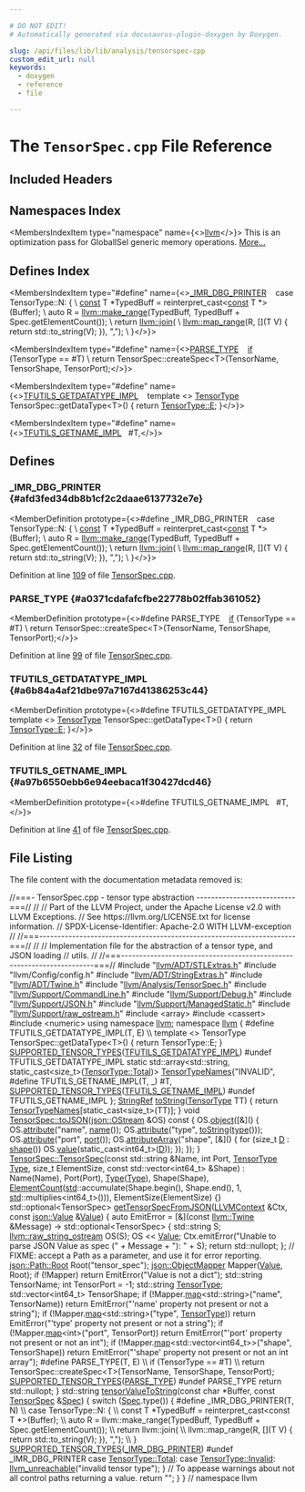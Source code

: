 ```yaml
---

# DO NOT EDIT!
# Automatically generated via docusaurus-plugin-doxygen by Doxygen.

slug: /api/files/lib/lib/analysis/tensorspec-cpp
custom_edit_url: null
keywords:
  - doxygen
  - reference
  - file

---
```





# The `TensorSpec.cpp` File Reference

<DoxygenPage pluginConfig={pluginConfig}>



## Included Headers

<IncludesList>
<IncludesListItem
  filePath="llvm/ADT/STLExtras.h"
  permalink="/docs/api/files/include/include/llvm/include/llvm/adt/stlextras-h"
  isLocal="true" />
<IncludesListItem
  filePath="llvm/Config/config.h"
  permalink=""
  isLocal="true" />
<IncludesListItem
  filePath="llvm/ADT/StringExtras.h"
  permalink="/docs/api/files/include/include/llvm/include/llvm/adt/stringextras-h"
  isLocal="true" />
<IncludesListItem
  filePath="llvm/ADT/Twine.h"
  permalink="/docs/api/files/include/include/llvm/include/llvm/adt/twine-h"
  isLocal="true" />
<IncludesListItem
  filePath="llvm/Analysis/TensorSpec.h"
  permalink="/docs/api/files/include/include/llvm/include/llvm/analysis/tensorspec-h"
  isLocal="true" />
<IncludesListItem
  filePath="llvm/Support/CommandLine.h"
  permalink="/docs/api/files/include/include/llvm/include/llvm/support/commandline-h"
  isLocal="true" />
<IncludesListItem
  filePath="llvm/Support/Debug.h"
  permalink="/docs/api/files/include/include/llvm/include/llvm/support/debug-h"
  isLocal="true" />
<IncludesListItem
  filePath="llvm/Support/JSON.h"
  permalink="/docs/api/files/include/include/llvm/include/llvm/support/json-h"
  isLocal="true" />
<IncludesListItem
  filePath="llvm/Support/ManagedStatic.h"
  permalink="/docs/api/files/include/include/llvm/include/llvm/support/managedstatic-h"
  isLocal="true" />
<IncludesListItem
  filePath="llvm/Support/raw_ostream.h"
  permalink="/docs/api/files/include/include/llvm/include/llvm/support/raw-ostream-h"
  isLocal="true" />
<IncludesListItem
  filePath="array"
  permalink=""
  isLocal="false" />
<IncludesListItem
  filePath="cassert"
  permalink=""
  isLocal="false" />
<IncludesListItem
  filePath="numeric"
  permalink=""
  isLocal="false" />
</IncludesList>

## Namespaces Index

<MembersIndex>

<MembersIndexItem
  type="namespace"
  name={<><a href="/docs/api/namespaces/llvm">llvm</a></>}>
This is an optimization pass for GlobalISel generic memory operations. <a href="/docs/api/namespaces/llvm/#details">More...</a>
</MembersIndexItem>

</MembersIndex>

## Defines Index

<MembersIndex>

<MembersIndexItem
  type="#define"
  name={<><a href="#afd3fed34db8b1cf2c2daae6137732e7e">&#95;IMR&#95;DBG&#95;PRINTER</a>&nbsp;&nbsp;&nbsp;  case TensorType::N: &#123;                                                        \\
    <a href="/docs/api/files/lib/lib/target/lib/target/aarch64/aarch64promoteconstant-cpp/#a90f8350fecae261c25be85d38b451bff">const</a> T &#42;TypedBuff = reinterpret&#95;cast&lt;<a href="/docs/api/files/lib/lib/target/lib/target/aarch64/aarch64promoteconstant-cpp/#a90f8350fecae261c25be85d38b451bff">const</a> T &#42;&gt;(Buffer);                  \\
    auto R = <a href="/docs/api/namespaces/llvm/#a341215803e83773a3e97860dc291f121">llvm::make&#95;range</a>(TypedBuff, TypedBuff + Spec.getElementCount());  \\
    return <a href="/docs/api/namespaces/llvm/#aa1fd1719afe5b07ebe55f1d105c98916">llvm::join</a>(                                                         \\
        <a href="/docs/api/namespaces/llvm/#a51c7cbd21e1104ee6841c18d7daa6edb">llvm::map&#95;range</a>(R, &#91;&#93;(T V) &#123; return std::to&#95;string(V); &#125;), &quot;,&quot;);       \\
  &#125;</>}>
</MembersIndexItem>

<MembersIndexItem
  type="#define"
  name={<><a href="#a0371cdafafcfbe22778b02ffab361052">PARSE&#95;TYPE</a>&nbsp;&nbsp;&nbsp;  <a href="/docs/api/files/lib/lib/passes/passbuilderbindings-cpp/#acdfbcf188e2d4a80837e89de2ccdffab">if</a> (TensorType == #T)                                                        \\
    return TensorSpec::createSpec&lt;T&gt;(TensorName, TensorShape, TensorPort);</>}>
</MembersIndexItem>

<MembersIndexItem
  type="#define"
  name={<><a href="#a6b84a4af21dbe97a7167d41386253c44">TFUTILS&#95;GETDATATYPE&#95;IMPL</a>&nbsp;&nbsp;&nbsp;  template &lt;&gt; <a href="/docs/api/namespaces/llvm/#af5ab7a47bc553dfc3ee92daf969d0d7c">TensorType</a> TensorSpec::getDataType&lt;T&gt;() &#123; return <a href="/docs/api/files/lib/lib/ir/builtingcs-cpp/#abb2b3a60ccc38a28239e19a1646e0c8a">TensorType::E</a>; &#125;</>}>
</MembersIndexItem>

<MembersIndexItem
  type="#define"
  name={<><a href="#a97b6550ebb6e94eebaca1f30427dcd46">TFUTILS&#95;GETNAME&#95;IMPL</a>&nbsp;&nbsp;&nbsp;#T,</>}>
</MembersIndexItem>

</MembersIndex>


<SectionDefinition>

## Defines

### &#95;IMR&#95;DBG&#95;PRINTER {#afd3fed34db8b1cf2c2daae6137732e7e}

<MemberDefinition
  prototype={<>#define &#95;IMR&#95;DBG&#95;PRINTER&nbsp;&nbsp;&nbsp;  case TensorType::N: &#123;                                                        \\
    <a href="/docs/api/files/lib/lib/target/lib/target/aarch64/aarch64promoteconstant-cpp/#a90f8350fecae261c25be85d38b451bff">const</a> T &#42;TypedBuff = reinterpret&#95;cast&lt;<a href="/docs/api/files/lib/lib/target/lib/target/aarch64/aarch64promoteconstant-cpp/#a90f8350fecae261c25be85d38b451bff">const</a> T &#42;&gt;(Buffer);                  \\
    auto R = <a href="/docs/api/namespaces/llvm/#a341215803e83773a3e97860dc291f121">llvm::make&#95;range</a>(TypedBuff, TypedBuff + Spec.getElementCount());  \\
    return <a href="/docs/api/namespaces/llvm/#aa1fd1719afe5b07ebe55f1d105c98916">llvm::join</a>(                                                         \\
        <a href="/docs/api/namespaces/llvm/#a51c7cbd21e1104ee6841c18d7daa6edb">llvm::map&#95;range</a>(R, &#91;&#93;(T V) &#123; return std::to&#95;string(V); &#125;), &quot;,&quot;);       \\
  &#125;</>}>

Definition at line <a href="#l00109">109</a> of file <a href="/docs/api/files/lib/lib/analysis/tensorspec-cpp">TensorSpec.cpp</a>.
</MemberDefinition>

### PARSE&#95;TYPE {#a0371cdafafcfbe22778b02ffab361052}

<MemberDefinition
  prototype={<>#define PARSE&#95;TYPE&nbsp;&nbsp;&nbsp;  <a href="/docs/api/files/lib/lib/passes/passbuilderbindings-cpp/#acdfbcf188e2d4a80837e89de2ccdffab">if</a> (TensorType == #T)                                                        \\
    return TensorSpec::createSpec&lt;T&gt;(TensorName, TensorShape, TensorPort);</>}>

Definition at line <a href="#l00099">99</a> of file <a href="/docs/api/files/lib/lib/analysis/tensorspec-cpp">TensorSpec.cpp</a>.
</MemberDefinition>

### TFUTILS&#95;GETDATATYPE&#95;IMPL {#a6b84a4af21dbe97a7167d41386253c44}

<MemberDefinition
  prototype={<>#define TFUTILS&#95;GETDATATYPE&#95;IMPL&nbsp;&nbsp;&nbsp;  template &lt;&gt; <a href="/docs/api/namespaces/llvm/#af5ab7a47bc553dfc3ee92daf969d0d7c">TensorType</a> TensorSpec::getDataType&lt;T&gt;() &#123; return <a href="/docs/api/files/lib/lib/ir/builtingcs-cpp/#abb2b3a60ccc38a28239e19a1646e0c8a">TensorType::E</a>; &#125;</>}>

Definition at line <a href="#l00032">32</a> of file <a href="/docs/api/files/lib/lib/analysis/tensorspec-cpp">TensorSpec.cpp</a>.
</MemberDefinition>

### TFUTILS&#95;GETNAME&#95;IMPL {#a97b6550ebb6e94eebaca1f30427dcd46}

<MemberDefinition
  prototype={<>#define TFUTILS&#95;GETNAME&#95;IMPL&nbsp;&nbsp;&nbsp;#T,</>}>

Definition at line <a href="#l00041">41</a> of file <a href="/docs/api/files/lib/lib/analysis/tensorspec-cpp">TensorSpec.cpp</a>.
</MemberDefinition>

</SectionDefinition>

## File Listing

The file content with the documentation metadata removed is:

<ProgramListing>

<Link id="l00001" /><CodeLine lineNumber="1"><span class="doxyHighlightComment">//===- TensorSpec.cpp - tensor type abstraction ---------------------------===//</span></CodeLine>
<Link id="l00002" /><CodeLine lineNumber="2"><span class="doxyHighlightComment">//</span></CodeLine>
<Link id="l00003" /><CodeLine lineNumber="3"><span class="doxyHighlightComment">// Part of the LLVM Project, under the Apache License v2.0 with LLVM Exceptions.</span></CodeLine>
<Link id="l00004" /><CodeLine lineNumber="4"><span class="doxyHighlightComment">// See https://llvm.org/LICENSE.txt for license information.</span></CodeLine>
<Link id="l00005" /><CodeLine lineNumber="5"><span class="doxyHighlightComment">// SPDX-License-Identifier: Apache-2.0 WITH LLVM-exception</span></CodeLine>
<Link id="l00006" /><CodeLine lineNumber="6"><span class="doxyHighlightComment">//</span></CodeLine>
<Link id="l00007" /><CodeLine lineNumber="7"><span class="doxyHighlightComment">//===----------------------------------------------------------------------===//</span></CodeLine>
<Link id="l00008" /><CodeLine lineNumber="8"><span class="doxyHighlightComment">//</span></CodeLine>
<Link id="l00009" /><CodeLine lineNumber="9"><span class="doxyHighlightComment">// Implementation file for the abstraction of a tensor type, and JSON loading</span></CodeLine>
<Link id="l00010" /><CodeLine lineNumber="10"><span class="doxyHighlightComment">// utils.</span></CodeLine>
<Link id="l00011" /><CodeLine lineNumber="11"><span class="doxyHighlightComment">//</span></CodeLine>
<Link id="l00012" /><CodeLine lineNumber="12"><span class="doxyHighlightComment">//===----------------------------------------------------------------------===//</span></CodeLine>
<Link id="l00013" /><CodeLine lineNumber="13"><span class="doxyHighlightPreprocessor">#include &quot;<a href="/docs/api/files/include/include/llvm/include/llvm/adt/stlextras-h">llvm/ADT/STLExtras.h</a>&quot;</span></CodeLine>
<Link id="l00014" /><CodeLine lineNumber="14"><span class="doxyHighlightPreprocessor">#include &quot;llvm/Config/config.h&quot;</span></CodeLine>
<Link id="l00015" /><CodeLine lineNumber="15"></CodeLine>
<Link id="l00016" /><CodeLine lineNumber="16"><span class="doxyHighlightPreprocessor">#include &quot;<a href="/docs/api/files/include/include/llvm/include/llvm/adt/stringextras-h">llvm/ADT/StringExtras.h</a>&quot;</span></CodeLine>
<Link id="l00017" /><CodeLine lineNumber="17"><span class="doxyHighlightPreprocessor">#include &quot;<a href="/docs/api/files/include/include/llvm/include/llvm/adt/twine-h">llvm/ADT/Twine.h</a>&quot;</span></CodeLine>
<Link id="l00018" /><CodeLine lineNumber="18"><span class="doxyHighlightPreprocessor">#include &quot;<a href="/docs/api/files/include/include/llvm/include/llvm/analysis/tensorspec-h">llvm/Analysis/TensorSpec.h</a>&quot;</span></CodeLine>
<Link id="l00019" /><CodeLine lineNumber="19"><span class="doxyHighlightPreprocessor">#include &quot;<a href="/docs/api/files/include/include/llvm/include/llvm/support/commandline-h">llvm/Support/CommandLine.h</a>&quot;</span></CodeLine>
<Link id="l00020" /><CodeLine lineNumber="20"><span class="doxyHighlightPreprocessor">#include &quot;<a href="/docs/api/files/include/include/llvm/include/llvm/support/debug-h">llvm/Support/Debug.h</a>&quot;</span></CodeLine>
<Link id="l00021" /><CodeLine lineNumber="21"><span class="doxyHighlightPreprocessor">#include &quot;<a href="/docs/api/files/include/include/llvm/include/llvm/support/json-h">llvm/Support/JSON.h</a>&quot;</span></CodeLine>
<Link id="l00022" /><CodeLine lineNumber="22"><span class="doxyHighlightPreprocessor">#include &quot;<a href="/docs/api/files/include/include/llvm/include/llvm/support/managedstatic-h">llvm/Support/ManagedStatic.h</a>&quot;</span></CodeLine>
<Link id="l00023" /><CodeLine lineNumber="23"><span class="doxyHighlightPreprocessor">#include &quot;<a href="/docs/api/files/include/include/llvm/include/llvm/support/raw-ostream-h">llvm/Support/raw&#95;ostream.h</a>&quot;</span></CodeLine>
<Link id="l00024" /><CodeLine lineNumber="24"><span class="doxyHighlightPreprocessor">#include &lt;array&gt;</span></CodeLine>
<Link id="l00025" /><CodeLine lineNumber="25"><span class="doxyHighlightPreprocessor">#include &lt;cassert&gt;</span></CodeLine>
<Link id="l00026" /><CodeLine lineNumber="26"><span class="doxyHighlightPreprocessor">#include &lt;numeric&gt;</span></CodeLine>
<Link id="l00027" /><CodeLine lineNumber="27"></CodeLine>
<Link id="l00028" /><CodeLine lineNumber="28"><span class="doxyHighlightKeyword">using namespace </span><span class="doxyHighlight"><a href="/docs/api/namespaces/llvm">llvm</a>;</span></CodeLine>
<Link id="l00029" /><CodeLine lineNumber="29"></CodeLine>
<Link id="l00030" /><CodeLine lineNumber="30"><span class="doxyHighlightKeyword">namespace </span><span class="doxyHighlight"><a href="/docs/api/namespaces/llvm">llvm</a> &#123;</span></CodeLine>
<Link id="l00031" /><CodeLine lineNumber="31"></CodeLine>
<Link id="l00032" /><CodeLine lineNumber="32" lineLink="#a6b84a4af21dbe97a7167d41386253c44"><span class="doxyHighlightPreprocessor">#define TFUTILS&#95;GETDATATYPE&#95;IMPL(T, E)                                         \\</span></CodeLine>
<Link id="l00033" /><CodeLine lineNumber="33"><span class="doxyHighlightPreprocessor">  template &lt;&gt; TensorType TensorSpec::getDataType&lt;T&gt;() &#123; return TensorType::E; &#125;</span></CodeLine>
<Link id="l00034" /><CodeLine lineNumber="34"></CodeLine>
<Link id="l00035" /><CodeLine lineNumber="35"><span class="doxyHighlight"><a href="/docs/api/files/include/include/llvm/include/llvm/analysis/tensorspec-h/#afcff852fdc585a91e56d2bcc03f81730">SUPPORTED&#95;TENSOR&#95;TYPES</a>(<a href="#a6b84a4af21dbe97a7167d41386253c44">TFUTILS&#95;GETDATATYPE&#95;IMPL</a>)</span></CodeLine>
<Link id="l00036" /><CodeLine lineNumber="36"></CodeLine>
<Link id="l00037" /><CodeLine lineNumber="37"><span class="doxyHighlightPreprocessor">#undef TFUTILS&#95;GETDATATYPE&#95;IMPL</span></CodeLine>
<Link id="l00038" /><CodeLine lineNumber="38"></CodeLine>
<Link id="l00039" /><CodeLine lineNumber="39"><span class="doxyHighlightKeyword">static</span><span class="doxyHighlight"> std::array&lt;std::string, static&#95;cast&lt;size&#95;t&gt;(<a href="/docs/api/namespaces/llvm/#af5ab7a47bc553dfc3ee92daf969d0d7ca96b0141273eabab320119c467cdcaf17">TensorType::Total</a>)&gt;</span></CodeLine>
<Link id="l00040" /><CodeLine lineNumber="40" lineLink="/docs/api/namespaces/llvm/#a8c5ddbf3ef5616cd688859fc8606a7f2"><span class="doxyHighlight">    <a href="/docs/api/namespaces/llvm/#a8c5ddbf3ef5616cd688859fc8606a7f2">TensorTypeNames</a>&#123;</span><span class="doxyHighlightStringLiteral">&quot;INVALID&quot;</span><span class="doxyHighlight">,</span></CodeLine>
<Link id="l00041" /><CodeLine lineNumber="41"><span class="doxyHighlightPreprocessor">#define TFUTILS&#95;GETNAME&#95;IMPL(T, &#95;) #T,</span></CodeLine>
<Link id="l00042" /><CodeLine lineNumber="42"><span class="doxyHighlight">                    <a href="/docs/api/files/include/include/llvm/include/llvm/analysis/tensorspec-h/#afcff852fdc585a91e56d2bcc03f81730">SUPPORTED&#95;TENSOR&#95;TYPES</a>(<a href="#a97b6550ebb6e94eebaca1f30427dcd46">TFUTILS&#95;GETNAME&#95;IMPL</a>)</span></CodeLine>
<Link id="l00043" /><CodeLine lineNumber="43"><span class="doxyHighlightPreprocessor">#undef TFUTILS&#95;GETNAME&#95;IMPL</span></CodeLine>
<Link id="l00044" /><CodeLine lineNumber="44"><span class="doxyHighlight">    &#125;;</span></CodeLine>
<Link id="l00045" /><CodeLine lineNumber="45"></CodeLine>
<Link id="l00046" /><CodeLine lineNumber="46" lineLink="/docs/api/namespaces/llvm/#a0bc41efaef1ab7432a30c96da4145d91"><span class="doxyHighlight"><a href="/docs/api/classes/llvm/stringref">StringRef</a> <a href="/docs/api/namespaces/llvm/#aba83a013c55b19255697393a10d9165e">toString</a>(<a href="/docs/api/namespaces/llvm/#af5ab7a47bc553dfc3ee92daf969d0d7c">TensorType</a> TT) &#123;</span></CodeLine>
<Link id="l00047" /><CodeLine lineNumber="47"><span class="doxyHighlight">  </span><span class="doxyHighlightKeywordFlow">return</span><span class="doxyHighlight"> <a href="/docs/api/namespaces/llvm/#a8c5ddbf3ef5616cd688859fc8606a7f2">TensorTypeNames</a>&#91;</span><span class="doxyHighlightKeyword">static&#95;cast&lt;</span><span class="doxyHighlightKeywordType">size&#95;t</span><span class="doxyHighlightKeyword">&gt;</span><span class="doxyHighlight">(TT)&#93;;</span></CodeLine>
<Link id="l00048" /><CodeLine lineNumber="48"><span class="doxyHighlight">&#125;</span></CodeLine>
<Link id="l00049" /><CodeLine lineNumber="49"></CodeLine>
<Link id="l00050" /><CodeLine lineNumber="50" lineLink="/docs/api/classes/llvm/tensorspec/#af36eb781aacdcc18a3199433080245bb"><span class="doxyHighlightKeywordType">void</span><span class="doxyHighlight"> <a href="/docs/api/classes/llvm/tensorspec/#af36eb781aacdcc18a3199433080245bb">TensorSpec::toJSON</a>(<a href="/docs/api/classes/llvm/json/ostream">json::OStream</a> &amp;OS)</span><span class="doxyHighlightKeyword"> const </span><span class="doxyHighlight">&#123;</span></CodeLine>
<Link id="l00051" /><CodeLine lineNumber="51"><span class="doxyHighlight">  OS.<a href="/docs/api/classes/llvm/json/ostream/#a06d556674c46c15e5906f2f645f4fbe5">object</a>(&#91;&amp;&#93;() &#123;</span></CodeLine>
<Link id="l00052" /><CodeLine lineNumber="52"><span class="doxyHighlight">    OS.<a href="/docs/api/classes/llvm/json/ostream/#a4754bca88e59468dba45df18b849920a">attribute</a>(</span><span class="doxyHighlightStringLiteral">&quot;name&quot;</span><span class="doxyHighlight">, <a href="/docs/api/classes/llvm/tensorspec/#a0a8d71123d2154368bafb1c1e735ec4f">name</a>());</span></CodeLine>
<Link id="l00053" /><CodeLine lineNumber="53"><span class="doxyHighlight">    OS.<a href="/docs/api/classes/llvm/json/ostream/#a4754bca88e59468dba45df18b849920a">attribute</a>(</span><span class="doxyHighlightStringLiteral">&quot;type&quot;</span><span class="doxyHighlight">, <a href="/docs/api/namespaces/llvm/#aba83a013c55b19255697393a10d9165e">toString</a>(<a href="/docs/api/classes/llvm/tensorspec/#a37eb59e5bbef46aa507c422a53104530">type</a>()));</span></CodeLine>
<Link id="l00054" /><CodeLine lineNumber="54"><span class="doxyHighlight">    OS.<a href="/docs/api/classes/llvm/json/ostream/#a4754bca88e59468dba45df18b849920a">attribute</a>(</span><span class="doxyHighlightStringLiteral">&quot;port&quot;</span><span class="doxyHighlight">, <a href="/docs/api/classes/llvm/tensorspec/#a8407a2c7d47d9507fc98f5d97fe986fb">port</a>());</span></CodeLine>
<Link id="l00055" /><CodeLine lineNumber="55"><span class="doxyHighlight">    OS.<a href="/docs/api/classes/llvm/json/ostream/#a7ff67320cc541a438d8fc170124af74f">attributeArray</a>(</span><span class="doxyHighlightStringLiteral">&quot;shape&quot;</span><span class="doxyHighlight">, &#91;&amp;&#93;() &#123;</span></CodeLine>
<Link id="l00056" /><CodeLine lineNumber="56"><span class="doxyHighlight">      </span><span class="doxyHighlightKeywordFlow">for</span><span class="doxyHighlight"> (</span><span class="doxyHighlightKeywordType">size&#95;t</span><span class="doxyHighlight"> <a href="/docs/api/files/lib/lib/ir/builtingcs-cpp/#a6a9f043784cf87001c84980afa76da82">D</a> : <a href="/docs/api/classes/llvm/tensorspec/#a568e8175449e55ebd01ff02c9903c332">shape</a>())</span></CodeLine>
<Link id="l00057" /><CodeLine lineNumber="57"><span class="doxyHighlight">        OS.<a href="/docs/api/classes/llvm/json/ostream/#ad132dccf457f071b5854a8c94135e7c2">value</a>(</span><span class="doxyHighlightKeyword">static&#95;cast&lt;</span><span class="doxyHighlight">int64&#95;t</span><span class="doxyHighlightKeyword">&gt;</span><span class="doxyHighlight">(<a href="/docs/api/files/lib/lib/ir/builtingcs-cpp/#a6a9f043784cf87001c84980afa76da82">D</a>));</span></CodeLine>
<Link id="l00058" /><CodeLine lineNumber="58"><span class="doxyHighlight">    &#125;);</span></CodeLine>
<Link id="l00059" /><CodeLine lineNumber="59"><span class="doxyHighlight">  &#125;);</span></CodeLine>
<Link id="l00060" /><CodeLine lineNumber="60"><span class="doxyHighlight">&#125;</span></CodeLine>
<Link id="l00061" /><CodeLine lineNumber="61"></CodeLine>
<Link id="l00062" /><CodeLine lineNumber="62"><span class="doxyHighlight"><a href="/docs/api/classes/llvm/tensorspec/#aeab72baa4294474d30911777683e39fa">TensorSpec::TensorSpec</a>(</span><span class="doxyHighlightKeyword">const</span><span class="doxyHighlight"> std::string &amp;Name, </span><span class="doxyHighlightKeywordType">int</span><span class="doxyHighlight"> Port, <a href="/docs/api/namespaces/llvm/#af5ab7a47bc553dfc3ee92daf969d0d7c">TensorType</a> <a href="/docs/api/classes/llvm/type">Type</a>,</span></CodeLine>
<Link id="l00063" /><CodeLine lineNumber="63"><span class="doxyHighlight">                       </span><span class="doxyHighlightKeywordType">size&#95;t</span><span class="doxyHighlight"> ElementSize, </span><span class="doxyHighlightKeyword">const</span><span class="doxyHighlight"> std::vector&lt;int64&#95;t&gt; &amp;Shape)</span></CodeLine>
<Link id="l00064" /><CodeLine lineNumber="64"><span class="doxyHighlight">    : Name(Name), Port(Port), <a href="/docs/api/classes/llvm/type">Type</a>(<a href="/docs/api/classes/llvm/type">Type</a>), Shape(Shape),</span></CodeLine>
<Link id="l00065" /><CodeLine lineNumber="65"><span class="doxyHighlight">      <a href="/docs/api/classes/llvm/elementcount">ElementCount</a>(<a href="/docs/api/namespaces/std">std</a>::accumulate(Shape.begin(), Shape.end(), 1,</span></CodeLine>
<Link id="l00066" /><CodeLine lineNumber="66"><span class="doxyHighlight">                                   <a href="/docs/api/namespaces/std">std</a>::multiplies&lt;int64&#95;t&gt;())),</span></CodeLine>
<Link id="l00067" /><CodeLine lineNumber="67"><span class="doxyHighlight">      ElementSize(ElementSize) &#123;&#125;</span></CodeLine>
<Link id="l00068" /><CodeLine lineNumber="68"></CodeLine>
<Link id="l00069" /><CodeLine lineNumber="69" lineLink="/docs/api/namespaces/llvm/#a41d8f43db23dac7e866bba97c9ab171d"><span class="doxyHighlight">std::optional&lt;TensorSpec&gt; <a href="/docs/api/namespaces/llvm/#a41d8f43db23dac7e866bba97c9ab171d">getTensorSpecFromJSON</a>(<a href="/docs/api/classes/llvm/llvmcontext">LLVMContext</a> &amp;Ctx,</span></CodeLine>
<Link id="l00070" /><CodeLine lineNumber="70"><span class="doxyHighlight">                                                </span><span class="doxyHighlightKeyword">const</span><span class="doxyHighlight"> <a href="/docs/api/classes/llvm/json/value">json::Value</a> &amp;<a href="/docs/api/classes/llvm/value">Value</a>) &#123;</span></CodeLine>
<Link id="l00071" /><CodeLine lineNumber="71"><span class="doxyHighlight">  </span><span class="doxyHighlightKeyword">auto</span><span class="doxyHighlight"> EmitError =</span></CodeLine>
<Link id="l00072" /><CodeLine lineNumber="72"><span class="doxyHighlight">      &#91;&amp;&#93;(</span><span class="doxyHighlightKeyword">const</span><span class="doxyHighlight"> <a href="/docs/api/classes/llvm/twine">llvm::Twine</a> &amp;Message) -&gt; std::optional&lt;TensorSpec&gt; &#123;</span></CodeLine>
<Link id="l00073" /><CodeLine lineNumber="73"><span class="doxyHighlight">    std::string S;</span></CodeLine>
<Link id="l00074" /><CodeLine lineNumber="74"><span class="doxyHighlight">    <a href="/docs/api/classes/llvm/raw-string-ostream">llvm::raw&#95;string&#95;ostream</a> OS(S);</span></CodeLine>
<Link id="l00075" /><CodeLine lineNumber="75"><span class="doxyHighlight">    OS &lt;&lt; <a href="/docs/api/classes/llvm/value">Value</a>;</span></CodeLine>
<Link id="l00076" /><CodeLine lineNumber="76"><span class="doxyHighlight">    Ctx.emitError(</span><span class="doxyHighlightStringLiteral">&quot;Unable to parse JSON Value as spec (&quot;</span><span class="doxyHighlight"> + Message + </span><span class="doxyHighlightStringLiteral">&quot;): &quot;</span><span class="doxyHighlight"> + S);</span></CodeLine>
<Link id="l00077" /><CodeLine lineNumber="77"><span class="doxyHighlight">    </span><span class="doxyHighlightKeywordFlow">return</span><span class="doxyHighlight"> std::nullopt;</span></CodeLine>
<Link id="l00078" /><CodeLine lineNumber="78"><span class="doxyHighlight">  &#125;;</span></CodeLine>
<Link id="l00079" /><CodeLine lineNumber="79"><span class="doxyHighlight">  </span><span class="doxyHighlightComment">// FIXME: accept a Path as a parameter, and use it for error reporting.</span></CodeLine>
<Link id="l00080" /><CodeLine lineNumber="80"><span class="doxyHighlight">  <a href="/docs/api/classes/llvm/json/path/root">json::Path::Root</a> Root(</span><span class="doxyHighlightStringLiteral">&quot;tensor&#95;spec&quot;</span><span class="doxyHighlight">);</span></CodeLine>
<Link id="l00081" /><CodeLine lineNumber="81"><span class="doxyHighlight">  <a href="/docs/api/classes/llvm/json/objectmapper">json::ObjectMapper</a> Mapper(<a href="/docs/api/classes/llvm/value">Value</a>, Root);</span></CodeLine>
<Link id="l00082" /><CodeLine lineNumber="82"><span class="doxyHighlight">  </span><span class="doxyHighlightKeywordFlow">if</span><span class="doxyHighlight"> (!Mapper)</span></CodeLine>
<Link id="l00083" /><CodeLine lineNumber="83"><span class="doxyHighlight">    </span><span class="doxyHighlightKeywordFlow">return</span><span class="doxyHighlight"> EmitError(</span><span class="doxyHighlightStringLiteral">&quot;Value is not a dict&quot;</span><span class="doxyHighlight">);</span></CodeLine>
<Link id="l00084" /><CodeLine lineNumber="84"></CodeLine>
<Link id="l00085" /><CodeLine lineNumber="85"><span class="doxyHighlight">  std::string TensorName;</span></CodeLine>
<Link id="l00086" /><CodeLine lineNumber="86"><span class="doxyHighlight">  </span><span class="doxyHighlightKeywordType">int</span><span class="doxyHighlight"> TensorPort = -1;</span></CodeLine>
<Link id="l00087" /><CodeLine lineNumber="87"><span class="doxyHighlight">  std::string <a href="/docs/api/namespaces/llvm/#af5ab7a47bc553dfc3ee92daf969d0d7c">TensorType</a>;</span></CodeLine>
<Link id="l00088" /><CodeLine lineNumber="88"><span class="doxyHighlight">  std::vector&lt;int64&#95;t&gt; TensorShape;</span></CodeLine>
<Link id="l00089" /><CodeLine lineNumber="89"></CodeLine>
<Link id="l00090" /><CodeLine lineNumber="90"><span class="doxyHighlight">  </span><span class="doxyHighlightKeywordFlow">if</span><span class="doxyHighlight"> (!Mapper.<a href="/docs/api/classes/llvm/json/objectmapper/#a33610630c430c0fcc1ae2e7a3888162c">map</a>&lt;std::string&gt;(</span><span class="doxyHighlightStringLiteral">&quot;name&quot;</span><span class="doxyHighlight">, TensorName))</span></CodeLine>
<Link id="l00091" /><CodeLine lineNumber="91"><span class="doxyHighlight">    </span><span class="doxyHighlightKeywordFlow">return</span><span class="doxyHighlight"> EmitError(</span><span class="doxyHighlightStringLiteral">&quot;&#39;name&#39; property not present or not a string&quot;</span><span class="doxyHighlight">);</span></CodeLine>
<Link id="l00092" /><CodeLine lineNumber="92"><span class="doxyHighlight">  </span><span class="doxyHighlightKeywordFlow">if</span><span class="doxyHighlight"> (!Mapper.<a href="/docs/api/classes/llvm/json/objectmapper/#a33610630c430c0fcc1ae2e7a3888162c">map</a>&lt;std::string&gt;(</span><span class="doxyHighlightStringLiteral">&quot;type&quot;</span><span class="doxyHighlight">, <a href="/docs/api/namespaces/llvm/#af5ab7a47bc553dfc3ee92daf969d0d7c">TensorType</a>))</span></CodeLine>
<Link id="l00093" /><CodeLine lineNumber="93"><span class="doxyHighlight">    </span><span class="doxyHighlightKeywordFlow">return</span><span class="doxyHighlight"> EmitError(</span><span class="doxyHighlightStringLiteral">&quot;&#39;type&#39; property not present or not a string&quot;</span><span class="doxyHighlight">);</span></CodeLine>
<Link id="l00094" /><CodeLine lineNumber="94"><span class="doxyHighlight">  </span><span class="doxyHighlightKeywordFlow">if</span><span class="doxyHighlight"> (!Mapper.<a href="/docs/api/classes/llvm/json/objectmapper/#a33610630c430c0fcc1ae2e7a3888162c">map</a>&lt;</span><span class="doxyHighlightKeywordType">int</span><span class="doxyHighlight">&gt;(</span><span class="doxyHighlightStringLiteral">&quot;port&quot;</span><span class="doxyHighlight">, TensorPort))</span></CodeLine>
<Link id="l00095" /><CodeLine lineNumber="95"><span class="doxyHighlight">    </span><span class="doxyHighlightKeywordFlow">return</span><span class="doxyHighlight"> EmitError(</span><span class="doxyHighlightStringLiteral">&quot;&#39;port&#39; property not present or not an int&quot;</span><span class="doxyHighlight">);</span></CodeLine>
<Link id="l00096" /><CodeLine lineNumber="96"><span class="doxyHighlight">  </span><span class="doxyHighlightKeywordFlow">if</span><span class="doxyHighlight"> (!Mapper.<a href="/docs/api/classes/llvm/json/objectmapper/#a33610630c430c0fcc1ae2e7a3888162c">map</a>&lt;std::vector&lt;int64&#95;t&gt;&gt;(</span><span class="doxyHighlightStringLiteral">&quot;shape&quot;</span><span class="doxyHighlight">, TensorShape))</span></CodeLine>
<Link id="l00097" /><CodeLine lineNumber="97"><span class="doxyHighlight">    </span><span class="doxyHighlightKeywordFlow">return</span><span class="doxyHighlight"> EmitError(</span><span class="doxyHighlightStringLiteral">&quot;&#39;shape&#39; property not present or not an int array&quot;</span><span class="doxyHighlight">);</span></CodeLine>
<Link id="l00098" /><CodeLine lineNumber="98"></CodeLine>
<Link id="l00099" /><CodeLine lineNumber="99"><span class="doxyHighlightPreprocessor">#define PARSE&#95;TYPE(T, E)                                                       \\</span></CodeLine>
<Link id="l00100" /><CodeLine lineNumber="100"><span class="doxyHighlightPreprocessor">  if (TensorType == #T)                                                        \\</span></CodeLine>
<Link id="l00101" /><CodeLine lineNumber="101"><span class="doxyHighlightPreprocessor">    return TensorSpec::createSpec&lt;T&gt;(TensorName, TensorShape, TensorPort);</span></CodeLine>
<Link id="l00102" /><CodeLine lineNumber="102"><span class="doxyHighlight">  <a href="/docs/api/files/include/include/llvm/include/llvm/analysis/tensorspec-h/#afcff852fdc585a91e56d2bcc03f81730">SUPPORTED&#95;TENSOR&#95;TYPES</a>(<a href="#a0371cdafafcfbe22778b02ffab361052">PARSE&#95;TYPE</a>)</span></CodeLine>
<Link id="l00103" /><CodeLine lineNumber="103"><span class="doxyHighlightPreprocessor">#undef PARSE&#95;TYPE</span></CodeLine>
<Link id="l00104" /><CodeLine lineNumber="104"><span class="doxyHighlight">  </span><span class="doxyHighlightKeywordFlow">return</span><span class="doxyHighlight"> std::nullopt;</span></CodeLine>
<Link id="l00105" /><CodeLine lineNumber="105"><span class="doxyHighlight">&#125;</span></CodeLine>
<Link id="l00106" /><CodeLine lineNumber="106"></CodeLine>
<Link id="l00107" /><CodeLine lineNumber="107" lineLink="/docs/api/namespaces/llvm/#af2b57e0937bcdc1b3e0ba67d06dca2b4"><span class="doxyHighlight">std::string <a href="/docs/api/namespaces/llvm/#af2b57e0937bcdc1b3e0ba67d06dca2b4">tensorValueToString</a>(</span><span class="doxyHighlightKeyword">const</span><span class="doxyHighlight"> </span><span class="doxyHighlightKeywordType">char</span><span class="doxyHighlight"> &#42;Buffer, </span><span class="doxyHighlightKeyword">const</span><span class="doxyHighlight"> <a href="/docs/api/classes/llvm/tensorspec">TensorSpec</a> &amp;<a href="/docs/api/structs/llvm/spec">Spec</a>) &#123;</span></CodeLine>
<Link id="l00108" /><CodeLine lineNumber="108"><span class="doxyHighlight">  </span><span class="doxyHighlightKeywordFlow">switch</span><span class="doxyHighlight"> (<a href="/docs/api/structs/llvm/spec">Spec</a>.type()) &#123;</span></CodeLine>
<Link id="l00109" /><CodeLine lineNumber="109"><span class="doxyHighlightPreprocessor">#define &#95;IMR&#95;DBG&#95;PRINTER(T, N)                                                 \\</span></CodeLine>
<Link id="l00110" /><CodeLine lineNumber="110"><span class="doxyHighlightPreprocessor">  case TensorType::N: &#123;                                                        \\</span></CodeLine>
<Link id="l00111" /><CodeLine lineNumber="111"><span class="doxyHighlightPreprocessor">    const T &#42;TypedBuff = reinterpret&#95;cast&lt;const T &#42;&gt;(Buffer);                  \\</span></CodeLine>
<Link id="l00112" /><CodeLine lineNumber="112"><span class="doxyHighlightPreprocessor">    auto R = llvm::make&#95;range(TypedBuff, TypedBuff + Spec.getElementCount());  \\</span></CodeLine>
<Link id="l00113" /><CodeLine lineNumber="113"><span class="doxyHighlightPreprocessor">    return llvm::join(                                                         \\</span></CodeLine>
<Link id="l00114" /><CodeLine lineNumber="114"><span class="doxyHighlightPreprocessor">        llvm::map&#95;range(R, &#91;&#93;(T V) &#123; return std::to&#95;string(V); &#125;), &quot;,&quot;);       \\</span></CodeLine>
<Link id="l00115" /><CodeLine lineNumber="115"><span class="doxyHighlightPreprocessor">  &#125;</span></CodeLine>
<Link id="l00116" /><CodeLine lineNumber="116"><span class="doxyHighlight">    <a href="/docs/api/files/include/include/llvm/include/llvm/analysis/tensorspec-h/#afcff852fdc585a91e56d2bcc03f81730">SUPPORTED&#95;TENSOR&#95;TYPES</a>(<a href="#afd3fed34db8b1cf2c2daae6137732e7e">&#95;IMR&#95;DBG&#95;PRINTER</a>)</span></CodeLine>
<Link id="l00117" /><CodeLine lineNumber="117"><span class="doxyHighlightPreprocessor">#undef &#95;IMR&#95;DBG&#95;PRINTER</span></CodeLine>
<Link id="l00118" /><CodeLine lineNumber="118"><span class="doxyHighlight">  </span><span class="doxyHighlightKeywordFlow">case</span><span class="doxyHighlight"> <a href="/docs/api/namespaces/llvm/#af5ab7a47bc553dfc3ee92daf969d0d7ca96b0141273eabab320119c467cdcaf17">TensorType::Total</a>:</span></CodeLine>
<Link id="l00119" /><CodeLine lineNumber="119"><span class="doxyHighlight">  </span><span class="doxyHighlightKeywordFlow">case</span><span class="doxyHighlight"> <a href="/docs/api/namespaces/llvm/#af5ab7a47bc553dfc3ee92daf969d0d7ca4bbb8f967da6d1a610596d7257179c2b">TensorType::Invalid</a>:</span></CodeLine>
<Link id="l00120" /><CodeLine lineNumber="120"><span class="doxyHighlight">    <a href="/docs/api/files/include/include/llvm/include/llvm/support/errorhandling-h/#ace243f5c25697a1107cce46626b3dc94">llvm&#95;unreachable</a>(</span><span class="doxyHighlightStringLiteral">&quot;invalid tensor type&quot;</span><span class="doxyHighlight">);</span></CodeLine>
<Link id="l00121" /><CodeLine lineNumber="121"><span class="doxyHighlight">  &#125;</span></CodeLine>
<Link id="l00122" /><CodeLine lineNumber="122"><span class="doxyHighlight">  </span><span class="doxyHighlightComment">// To appease warnings about not all control paths returning a value.</span></CodeLine>
<Link id="l00123" /><CodeLine lineNumber="123"><span class="doxyHighlight">  </span><span class="doxyHighlightKeywordFlow">return</span><span class="doxyHighlight"> </span><span class="doxyHighlightStringLiteral">&quot;&quot;</span><span class="doxyHighlight">;</span></CodeLine>
<Link id="l00124" /><CodeLine lineNumber="124"><span class="doxyHighlight">&#125;</span></CodeLine>
<Link id="l00125" /><CodeLine lineNumber="125"></CodeLine>
<Link id="l00126" /><CodeLine lineNumber="126"><span class="doxyHighlight">&#125; </span><span class="doxyHighlightComment">// namespace llvm</span></CodeLine>

</ProgramListing>


</DoxygenPage>
